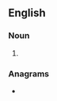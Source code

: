 ==English==

===Noun===
{{head|en|noun plural form}}

# {{plural of|sliotar|lang=en}}

===Anagrams===
* {{anagrams|en|oralists}}